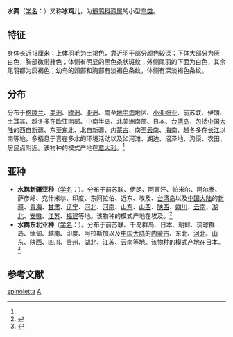 {{Speciesbox
| name = 水鹨
| status = LC
| status_system = IUCN3.1
| status_ref =  <ref>{{IUCN2010|version=2010.3 |assessors=[[BirdLife_International|BirdLife International]] |year=2009 |id=149178 |title=Anthus spinoletta |downloaded=2010-9-7}}</ref>
| image = Anthus spinoletta.jpg|230px
| genus = Anthus
| species = spinoletta
| authority = ([[卡尔·林奈|Linnaeus]] 1758)<ref name='id2608'>{{cite web| url =http://www.bioinfo.cn/db05/BjdwSpecies.php?action=view&id=2608| title =水鹨| work =《中国动物物种编目数据库》| publisher =中国科学院微生物研究所| author =中国科学院动物研究所| accessdate =2009-04-04| deadurl =yes| archiveurl =https://web.archive.org/web/20131203122335/http://www.bioinfo.cn/db05/BjdwSpecies.php?action=view| archivedate =2013-12-03}}</ref>
}}

'''水鹨'''（[[学名|学名]]：{{lang|la|''Anthus spinoletta''}}）又称'''冰鸡儿'''，为[[鶺鸰科|鶺鸰科]][[鹨属|鹨属]]的小型[[鸟类|鸟类]]。

== 特征 ==
身体长近18厘米；上体羽毛为土褐色，靠近羽干部分颜色较深；下体大部分为灰白色，胸部微带赭色；体侧有明显的黑色条状斑纹；外侧尾羽的下面为白色，其余尾羽都为灰褐色；幼鸟的颈部和胸部有淡褐色条纹，体侧有深淡褐色条纹。

== 分布 ==
分布于[[格陵兰|格陵兰]]、[[美洲|美洲]]、[[欧洲|欧洲]]、[[亚洲|亚洲]]、南至[[地中海|地中海]]地区、[[小亚细亚|小亚细亚]]、前苏联、伊朗、土耳其、越冬多在欧亚南部、中南半岛、北美洲南部、日本、[[台湾岛|台湾岛]]，包括[[中国大陆|中国大陆]]的西自[[新疆|新疆]]、东至[[中国东北地区|东北]]、北自新疆、[[内蒙古|内蒙古]]、南至[[云南|云南]]、[[海南|海南]]、越冬多在[[长江|长江]]以南等地，多栖息于喜在多水的环境活动以及如河滩、湖边、沼泽地、沟渠、农田、居民点附近。该物种的模式产地在[[意大利|意大利]]。<ref name='id2608'/>

== 亚种 ==
* '''水鹨新疆亚种'''（[[学名|学名]]：{{lang|la|''Anthus spinoletta coutellii''}}）。分布于前苏联、伊朗、阿富汗、帕米尔、阿尔泰、萨彦岭、克什米尔、印度、东阿拉伯、近东、埃及、[[台湾岛|台湾岛]]以及[[中国大陆|中国大陆]]的[[新疆|新疆]]、[[青海|青海]]、[[甘肃|甘肃]]、[[辽宁|辽宁]]、[[河北|河北]]、[[河南|河南]]、[[山东|山东]]、[[山西|山西]]、[[陕西|陕西]]、[[四川|四川]]、[[云南|云南]]、[[湖北|湖北]]、[[安徽|安徽]]、[[江苏|江苏]]、[[福建|福建]]等地。该物种的模式产地在埃及。<ref name='id2609'>{{cite web| url =http://www.bioinfo.cn/db05/BjdwSpecies.php?action=view&id=2609| title =水鹨新疆亚种| work =《中国动物物种编目数据库》| publisher =中国科学院微生物研究所| author =中国科学院动物研究所| accessdate =2009-04-04| deadurl =yes| archiveurl =https://web.archive.org/web/20160305010417/http://www.bioinfo.cn/db05/BjdwSpecies.php?action=view&id=2609| archivedate =2016-03-05}}</ref>
* '''水鹨东北亚种'''（[[学名|学名]]：{{lang|la|''Anthus spinoletta japonicus''}}）。分布于前苏联、千岛群岛、日本、朝鲜、琉球群岛、缅甸、越南、印度、阿拉斯加以及[[中国大陆|中国大陆]]的[[内蒙古|内蒙古]]、东北、[[河北|河北]]、[[山东|山东]]、[[陕西|陕西]]、[[四川|四川]]、[[贵州|贵州]]、[[湖北|湖北]]、[[江苏|江苏]]、[[云南|云南]]等地。该物种的模式产地在日本。<ref name='id2610'>{{cite web| url =http://www.bioinfo.cn/db05/BjdwSpecies.php?action=view&id=2610| title =水鹨东北亚种| work =《中国动物物种编目数据库》| publisher =中国科学院微生物研究所| author =中国科学院动物研究所| accessdate =2009-04-04| deadurl =yes| archiveurl =https://web.archive.org/web/20160305074746/http://www.bioinfo.cn/db05/BjdwSpecies.php?action=view&id=2610| archivedate =2016-03-05}}</ref>

== 参考文献 ==
{{reflist}}
{{commons|Anthus spinoletta}}
{{Wikispecies|Anthus spinoletta}}
{{Taxonbar|from=Q208707}}

[[Category:鹨属|spinoletta]]
[[Category:1758年描述的鳥類|A]]